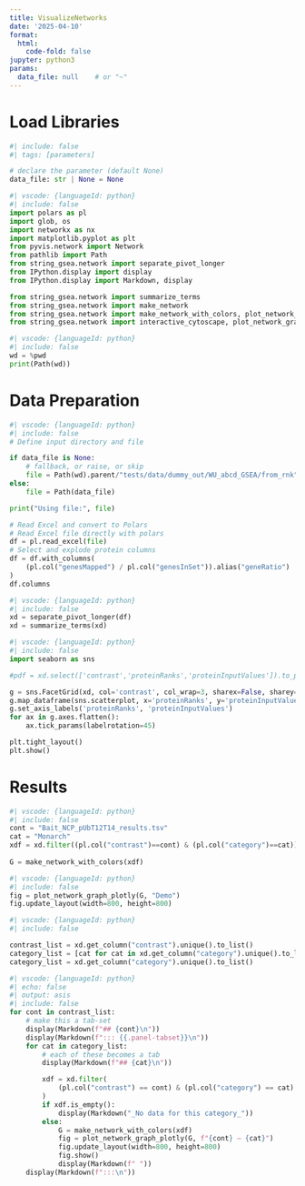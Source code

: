 ```yaml
---
title: VisualizeNetworks
date: '2025-04-10'
format:
  html:
    code-fold: false
jupyter: python3
params:
  data_file: null    # or "~"
---
```


# Load Libraries

```python
#| include: false
#| tags: [parameters]

# declare the parameter (default None)
data_file: str | None = None
```

```python
#| vscode: {languageId: python}
#| include: false
import polars as pl
import glob, os
import networkx as nx
import matplotlib.pyplot as plt
from pyvis.network import Network
from pathlib import Path
from string_gsea.network import separate_pivot_longer
from IPython.display import display
from IPython.display import Markdown, display

from string_gsea.network import summarize_terms
from string_gsea.network import make_network
from string_gsea.network import make_network_with_colors, plot_network_graph
from string_gsea.network import interactive_cytoscape, plot_network_graph_plotly
```

```python
#| vscode: {languageId: python}
#| include: false
wd = %pwd
print(Path(wd))
```

# Data Preparation

```python
#| vscode: {languageId: python}
#| include: false
# Define input directory and file

if data_file is None:
    # fallback, or raise, or skip
    file = Path(wd).parent/"tests/data/dummy_out/WU_abcd_GSEA/from_rnk"/"WUabcd_string_gsea_results_long.xlsx"
else:
    file = Path(data_file)

print("Using file:", file)

# Read Excel and convert to Polars
# Read Excel file directly with polars
df = pl.read_excel(file)
# Select and explode protein columns
df = df.with_columns(
    (pl.col("genesMapped") / pl.col("genesInSet")).alias("geneRatio")
)
df.columns
```

```python
#| vscode: {languageId: python}
#| include: false
xd = separate_pivot_longer(df)
xd = summarize_terms(xd)
```

```python
#| vscode: {languageId: python}
#| include: false
import seaborn as sns

#pdf = xd.select(['contrast','proteinRanks','proteinInputValues']).to_pandas()

g = sns.FacetGrid(xd, col='contrast', col_wrap=3, sharex=False, sharey=False)
g.map_dataframe(sns.scatterplot, x='proteinRanks', y='proteinInputValues')
g.set_axis_labels('proteinRanks', 'proteinInputValues')
for ax in g.axes.flatten():
    ax.tick_params(labelrotation=45)

plt.tight_layout()
plt.show()
```

# Results { .tab-set }

```python
#| vscode: {languageId: python}
#| include: false
cont = "Bait_NCP_pUbT12T14_results.tsv"
cat = "Monarch"
xdf = xd.filter((pl.col("contrast")==cont) & (pl.col("category")==cat))
        
G = make_network_with_colors(xdf)
```



```python
#| vscode: {languageId: python}
#| include: false
fig = plot_network_graph_plotly(G, "Demo")
fig.update_layout(width=800, height=800)
```



```python
#| vscode: {languageId: python}
#| include: false

contrast_list = xd.get_column("contrast").unique().to_list()
category_list = [cat for cat in xd.get_column("category").unique().to_list() if cat in ["Monarch", "KEGG"]]
category_list = xd.get_column("category").unique().to_list()
```



```python
#| vscode: {languageId: python}
#| echo: false
#| output: asis
#| include: false
for cont in contrast_list:
    # make this a tab‐set
    display(Markdown(f"## {cont}\n"))
    display(Markdown(f"::: {{.panel-tabset}}\n"))
    for cat in category_list:
        # each of these becomes a tab
        display(Markdown(f"## {cat}\n"))

        xdf = xd.filter(
            (pl.col("contrast") == cont) & (pl.col("category") == cat)
        )
        if xdf.is_empty():
            display(Markdown("_No data for this category_"))
        else:
            G = make_network_with_colors(xdf)
            fig = plot_network_graph_plotly(G, f"{cont} – {cat}")
            fig.update_layout(width=800, height=800)
            fig.show()
            display(Markdown(f" "))
    display(Markdown(f":::\n"))
```


